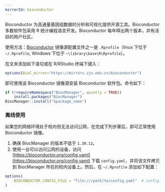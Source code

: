 ```yaml
---
mirrorId: bioconductor
---
```


Bioconductor 为高通量基因组数据的分析和可视化提供开源工具。Bioconductor 多数软件包采用 R 统计编程语言开发。Bioconductor 每年释出两个版本，并有活跃的用户社区。

使用方法：[Bioconductor](https://www.bioconductor.org/) 镜像源配置文件之一是 `.Rprofile`（linux 下位于 `~/.Rprofile`, Windows 下位于 `~\library\base\R\Rprofile`）。

在文末添加如下语句或在 R/RStudio 终端下键入：

```R
options(BioC_mirror="https://mirrors.zju.edu.cn/bioconductor")
```

即可使用该 Bioconductor 镜像源安装 Bioconductor 软件包。命令如下：

```R
if (!requireNamespace("BiocManager", quietly = TRUE))
    install.packages("BiocManager")
BiocManager::install("$package_name")
```

### 离线使用

如果您的网络环境处于校内但无法访问公网，在完成下列步骤后，即可正常使用 Bioconductor 镜像。
1. 确保 BiocManager 的版本不低于 `1.30.12`。	
2. 使用一台可以访问公网的设备，访问 [https://bioconductor.org/config.yaml](https://bioconductor.org/config.yaml) 下载 `config.yaml`，并将该文件拷贝到 BiocManager 所在的校内设备上。然后，在 `~/.Rprofile` 添加如下配置：
```R
options(
    BIOCONDUCTOR_CONFIG_FILE = "file:///path/to/config.yaml"  # config.yaml 所在的路径
)
```